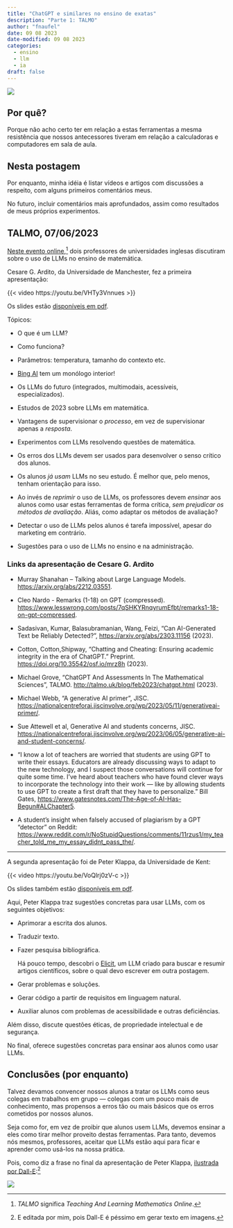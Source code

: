 ```yaml
---
title: "ChatGPT e similares no ensino de exatas"
description: "Parte 1: TALMO"
author: "fnaufel"
date: 09 08 2023
date-modified: 09 08 2023
categories:
  - ensino
  - llm
  - ia
draft: false
---
```


![](robot-teacher.png){fig-align="center"}
  
## Por quê?

Porque não acho certo ter em relação a estas ferramentas a mesma resistência que nossos antecessores tiveram em relação a calculadoras e computadores em sala de aula.

## Nesta postagem

Por enquanto, minha idéia é listar vídeos e artigos com discussões a respeito, com alguns primeiros comentários meus.

No futuro, incluir comentários mais aprofundados, assim como resultados de meus próprios experimentos.


## TALMO, 07/06/2023

[Neste evento online](http://talmo.uk/2023/generativeai.html),^[*TALMO* significa *Teaching And Learning Mathematics Online*.] dois professores de universidades inglesas discutiram sobre o uso de LLMs no ensino de matemática.

Cesare G. Ardito, da Universidade de Manchester, fez a primeira apresentação:

{{< video https://youtu.be/VHTy3Vnnues >}}

Os slides estão [disponíveis em pdf](http://talmo.uk/2023/slides/ardito.pdf).

Tópicos:

* O que é um LLM?

* Como funciona?

* Parâmetros: temperatura, tamanho do contexto etc.

* [Bing AI](https://www.bing.com/search?q=Bing+AI&showconv=1) tem um monólogo interior!

* Os LLMs do futuro (integrados, multimodais, acessíveis, especializados).

* Estudos de 2023 sobre LLMs em matemática.

* Vantagens de supervisionar o *processo*, em vez de supervisionar apenas a *resposta*.

* Experimentos com LLMs resolvendo questões de matemática.

* Os erros dos LLMs devem ser usados para desenvolver o senso crítico dos alunos.

* Os alunos *já usam* LLMs no seu estudo. É melhor que, pelo menos, tenham orientação para isso.

* Ao invés de *reprimir* o uso de LLMs, os professores devem *ensinar* aos alunos como usar estas ferramentas de forma crítica, *sem prejudicar os métodos de avaliação*. Aliás, como adaptar os métodos de avaliação?

* Detectar o uso de LLMs pelos alunos é tarefa impossível, apesar do marketing em contrário.

* Sugestões para o uso de LLMs no ensino e na administração.

::: {.callout-note}

### Links da apresentação de Cesare G. Ardito 

* Murray Shanahan – Talking about Large Language Models. <https://arxiv.org/abs/2212.03551>.

* Cleo Nardo - Remarks (1-18) on GPT (compressed). <https://www.lesswrong.com/posts/7qSHKYRnqyrumEfbt/remarks1-18-on-gpt-compressed>.

* Sadasivan, Kumar, Balasubramanian, Wang, Feizi, “Can AI-Generated Text be Reliably Detected?”, <https://arxiv.org/abs/2303.11156> (2023).

* Cotton, Cotton,Shipway, "Chatting and Cheating: Ensuring academic integrity in the era of ChatGPT." Preprint. <https://doi.org/10.35542/osf.io/mrz8h> (2023).

* Michael Grove, “ChatGPT And Assessments In The Mathematical Sciences”, TALMO. <http://talmo.uk/blog/feb2023/chatgpt.html> (2023).

* Michael Webb, “A generative AI primer”, JISC. <https://nationalcentreforai.jiscinvolve.org/wp/2023/05/11/generativeai-primer/>.

* Sue Attewell et al, Generative AI and students concerns, JISC. <https://nationalcentreforai.jiscinvolve.org/wp/2023/06/05/generative-ai-and-student-concerns/>.

* “I know a lot of teachers are worried that students are using GPT to write their essays. Educators are already discussing ways to adapt to the new technology, and I suspect those conversations will continue for quite some time. I’ve heard about teachers who have found clever ways to incorporate the technology into their work — like by allowing students to use GPT to create a first draft that they have to personalize.” Bill Gates, <https://www.gatesnotes.com/The-Age-of-AI-Has-Begun#ALChapter5>.

* A student’s insight when falsely accused of plagiarism by a GPT “detector” on Reddit: <https://www.reddit.com/r/NoStupidQuestions/comments/11rzus1/my_teacher_told_me_my_essay_didnt_pass_the/>.

:::

---

A segunda apresentação foi de Peter Klappa, da Universidade de Kent:

{{< video https://youtu.be/VoQlrj0zV-c >}}

Os slides também estão [disponíveis em pdf](http://talmo.uk/2023/slides/klappa.pdf).

Aqui, Peter Klappa traz sugestões concretas para usar LLMs, com os seguintes objetivos:

* Aprimorar a escrita dos alunos.

* Traduzir texto.

* Fazer pesquisa bibliográfica.

  ::: {.callout-note title="Elicit"}
  
  Há pouco tempo, descobri o [Elicit](https://elicit.org/), um LLM criado para buscar e resumir artigos científicos, sobre o qual devo escrever em outra postagem.
  
  :::
  
* Gerar problemas e soluções.

* Gerar código a partir de requisitos em linguagem natural.

* Auxiliar alunos com problemas de acessibilidade e outras deficiências.

Além disso, discute questões éticas, de propriedade intelectual e de segurança.

No final, oferece sugestões concretas para ensinar aos alunos como usar LLMs.


## Conclusões (por enquanto)

Talvez devamos convencer nossos alunos a tratar os LLMs como seus colegas em trabalhos em grupo --- colegas com um pouco mais de conhecimento, mas propensos a erros tão ou mais básicos que os erros cometidos por nossos alunos. 

Seja como for, em vez de proibir que alunos usem LLMs, devemos ensinar a eles como tirar melhor proveito destas ferramentas. Para tanto, devemos nós mesmos, professores, aceitar que LLMs estão aqui para ficar e aprender como usá-los na nossa prática.

Pois, como diz a frase no final da apresentação de Peter Klappa, [ilustrada por Dall-E](https://openai.com/dall-e-2):[^nota-dalle]

![](robot-text.png){fig-align="center"}

[^nota-dalle]: 
  E editada por mim, pois Dall-E é péssimo em gerar texto em imagens.


